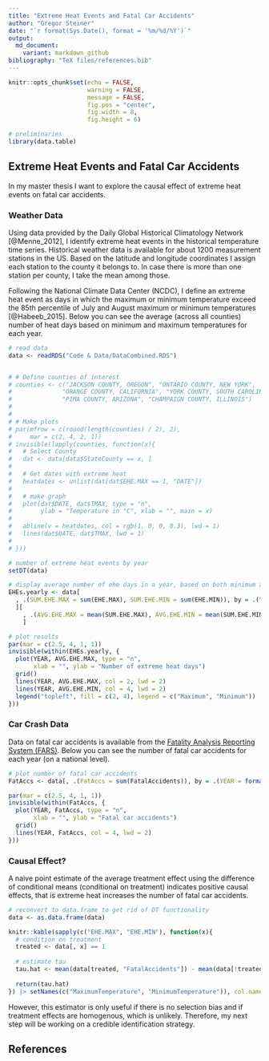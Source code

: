 ```yaml
---
title: "Extreme Heat Events and Fatal Car Accidents"
author: "Gregor Steiner"
date: "`r format(Sys.Date(), format = '%m/%d/%Y')`"
output:
  md_document:
    variant: markdown_github
bibliography: "TeX files/references.bib" 
---
```


```r
knitr::opts_chunk$set(echo = FALSE,
                      warning = FALSE,
                      message = FALSE,
                      fig.pos = "center",
                      fig.width = 8,
                      fig.height = 6)
```




```r
# preliminaries
library(data.table)

```

## Extreme Heat Events and Fatal Car Accidents

In my master thesis I want to explore the causal effect of extreme heat events on fatal car accidents.

### Weather Data

Using data provided by the Daily Global Historical Climatology Network [@Menne_2012], I identify extreme heat events in the historical temperature time series. Historical weather data is available for about 1200 measurement stations in the US. Based on the latitude and longitude coordinates I assign each station to the county it belongs to. In case there is more than one station per county, I take the mean among those.

Following the National Climate Data Center (NCDC), I define an extreme heat event as days in which the maximum or minimum temperature exceed the 85th percentile of July and August maximum or minimum temperatures [@Habeeb_2015]. Below you can see the average (across all counties) number of heat days based on minimum and maximum temperatures for each year.


```r
# read data
data <- readRDS("Code & Data/DataCombined.RDS")


# # Define counties of interest
# counties <- c("JACKSON COUNTY, OREGON", "ONTARIO COUNTY, NEW YORK",
#              "ORANGE COUNTY, CALIFORNIA", "YORK COUNTY, SOUTH CAROLINA",
#              "PIMA COUNTY, ARIZONA", "CHAMPAIGN COUNTY, ILLINOIS")
# 
# 
# # Make plots
# par(mfrow = c(round(length(counties) / 2), 2),
#     mar = c(2, 4, 2, 1))
# invisible(lapply(counties, function(x){
#   # Select County
#   dat <- data[data$StateCounty == x, ]
#   
#   # Get dates with extreme heat
#   heatdates <- unlist(dat[dat$EHE.MAX == 1, "DATE"])
#   
#   # make graph
#   plot(dat$DATE, dat$TMAX, type = "n",
#        ylab = "Temperature in °C", xlab = "", main = x)
#   
#   abline(v = heatdates, col = rgb(1, 0, 0, 0.3), lwd = 1)
#   lines(dat$DATE, dat$TMAX, lwd = 1)
#   
# }))

```


```r
# number of extreme heat events by year
setDT(data)

# display average number of ehe days in a year, based on both minimum and maximum temperature
EHEs.yearly <- data[
  , .(SUM.EHE.MAX = sum(EHE.MAX), SUM.EHE.MIN = sum(EHE.MIN)), by = .(YEAR = format(DATE, "%Y"), StateCounty)
  ][
    , .(AVG.EHE.MAX = mean(SUM.EHE.MAX), AVG.EHE.MIN = mean(SUM.EHE.MIN)), by = .(YEAR)
    ]

# plot results
par(mar = c(2.5, 4, 1, 1))
invisible(within(EHEs.yearly, {
  plot(YEAR, AVG.EHE.MAX, type = "n",
       xlab = "", ylab = "Number of extreme heat days")
  grid()
  lines(YEAR, AVG.EHE.MAX, col = 2, lwd = 2)
  lines(YEAR, AVG.EHE.MIN, col = 4, lwd = 2)
  legend("topleft", fill = c(2, 4), legend = c("Maximum", "Minimum"))
}))

```


### Car Crash Data

Data on fatal car accidents is available from the [Fatality Analysis Reporting System (FARS)](https://www.nhtsa.gov/research-data/fatality-analysis-reporting-system-fars). Below you can see the number of fatal car accidents for each year (on a national level).

```r
# plot number of fatal car accidents
FatAccs <- data[, .(FatAccs = sum(FatalAccidents)), by = .(YEAR = format(DATE, "%Y"))]

par(mar = c(2.5, 4, 1, 1))
invisible(within(FatAccs, {
  plot(YEAR, FatAccs, type = "n",
       xlab = "", ylab = "Fatal car accidents")
  grid()
  lines(YEAR, FatAccs, col = 4, lwd = 2)
}))

```


### Causal Effect?

A naive point estimate of the average treatment effect using the difference of conditional means (conditional on treatment) indicates positive causal effects, that is extreme heat increases the number of fatal car accidents.

```r
# reconvert to data.frame to get rid of DT functionality
data <- as.data.frame(data)

knitr::kable(sapply(c("EHE.MAX", "EHE.MIN"), function(x){
  # condition on treatment
  treated <- data[, x] == 1
  
  # estimate tau
  tau.hat <- mean(data[treated, "FatalAccidents"]) - mean(data[!treated, "FatalAccidents"])
  
  return(tau.hat)
}) |> setNames(c("MaximumTemperature", "MinimumTemperature")), col.names = "ATE")


```
However, this estimator is only useful if there is no selection bias and if treatment effects are homogenous, which is unlikely. Therefore, my next step will be working on a credible identification strategy.





## References



